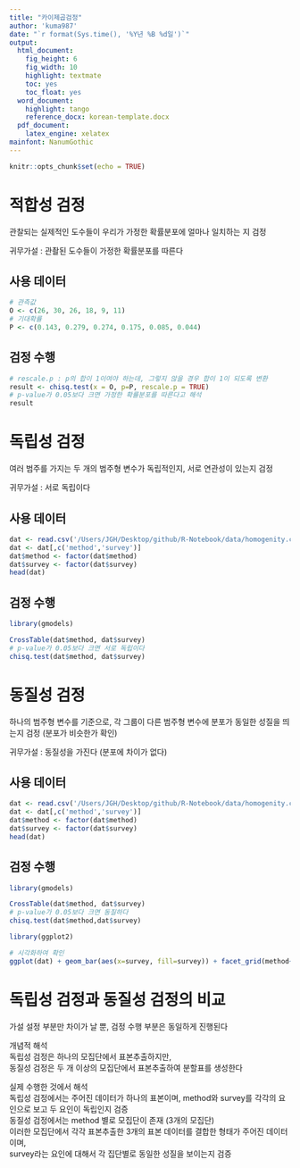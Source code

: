 ```yaml
---
title: "카이제곱검정"
author: 'kuma987'
date: "`r format(Sys.time(), '%Y년 %B %d일')`"
output:
  html_document: 
    fig_height: 6
    fig_width: 10
    highlight: textmate
    toc: yes
    toc_float: yes
  word_document:
    highlight: tango
    reference_docx: korean-template.docx
  pdf_document:
    latex_engine: xelatex
mainfont: NanumGothic
---
```


```r
knitr::opts_chunk$set(echo = TRUE)
```




# 적합성 검정
관찰되는 실제적인 도수들이 우리가 가정한 확률분포에 얼마나 일치하는 지 검정

귀무가설 : 관촬된 도수들이 가정한 확률분포를 따른다

## 사용 데이터
```r
# 관측값
O <- c(26, 30, 26, 18, 9, 11)
# 기대확률
P <- c(0.143, 0.279, 0.274, 0.175, 0.085, 0.044)
```


## 검정 수행
```r
# rescale.p : p의 합이 1이여야 하는데, 그렇지 않을 경우 합이 1이 되도록 변환
result <- chisq.test(x = O, p=P, rescale.p = TRUE)
# p-value가 0.05보다 크면 가정한 확률분포를 따른다고 해석
result
```



# 독립성 검정
여러 범주를 가지는 두 개의 범주형 변수가 독립적인지, 서로 연관성이 있는지 검정

귀무가설 : 서로 독립이다

## 사용 데이터 
```r
dat <- read.csv('/Users/JGH/Desktop/github/R-Notebook/data/homogenity.csv')
dat <- dat[,c('method','survey')]
dat$method <- factor(dat$method)
dat$survey <- factor(dat$survey)
head(dat)
```

## 검정 수행
```r
library(gmodels)
```

```r
CrossTable(dat$method, dat$survey)
# p-value가 0.05보다 크면 서로 독립이다
chisq.test(dat$method, dat$survey)
```



# 동질성 검정
하나의 범주형 변수를 기준으로, 각 그룹이 다른 범주형 변수에 분포가 동일한 성질을 띄는지 검정 (분포가 비슷한가 확인)

귀무가설 : 동질성을 가진다 (분포에 차이가 없다)

## 사용 데이터
```r
dat <- read.csv('/Users/JGH/Desktop/github/R-Notebook/data/homogenity.csv')
dat <- dat[,c('method','survey')]
dat$method <- factor(dat$method)
dat$survey <- factor(dat$survey)
head(dat)
```

## 검정 수행

```r
library(gmodels)
```

```r
CrossTable(dat$method, dat$survey)
# p-value가 0.05보다 크면 동질하다
chisq.test(dat$method,dat$survey)
```

```r
library(ggplot2)
```


```r
# 시각화하여 확인
ggplot(dat) + geom_bar(aes(x=survey, fill=survey)) + facet_grid(method~.)
```

# 독립성 검정과 동질성 검정의 비교

가설 설정 부분만 차이가 날 뿐, 검정 수행 부분은 동일하게 진행된다

개념적 해석    
독립성 검정은 하나의 모집단에서 표본추출하지만,  
동질성 검정은 두 개 이상의 모집단에서 표본추출하여 분할표를 생성한다      

실제 수행한 것에서 해석   
독립성 검정에서는 주어진 데이터가 하나의 표본이며, method와 survey를 각각의 요인으로 보고 두 요인이 독립인지 검증  
동질성 검정에서는 method 별로 모집단이 존재 (3개의 모집단)  
이러한 모집단에서 각각 표본추출한 3개의 표본 데이터를 결합한 형태가 주어진 데이터이며,  
survey라는 요인에 대해서 각 집단별로 동일한 성질을 보이는지 검증



